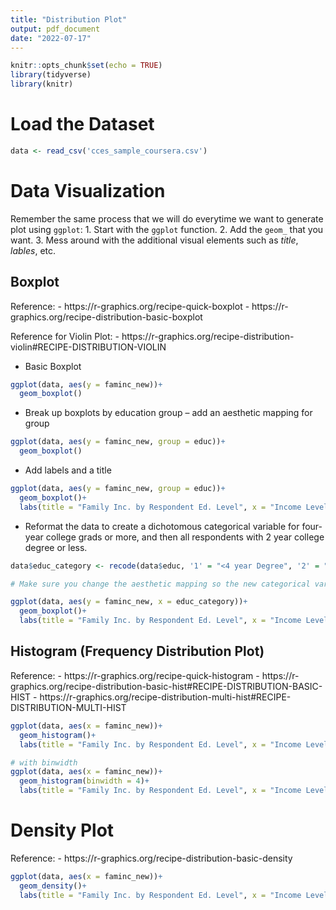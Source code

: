```yaml
---
title: "Distribution Plot"
output: pdf_document
date: "2022-07-17"
---
```


```r
knitr::opts_chunk$set(echo = TRUE)
library(tidyverse)
library(knitr)
```

# Load the Dataset

```r
data <- read_csv('cces_sample_coursera.csv')
```

# Data Visualization

Remember the same process that we will do everytime we want to generate plot using `ggplot`: 
1. Start with the `ggplot` function. 
2. Add the `geom_` that you want. 
3. Mess around with the additional visual elements such as _title_, _lables_, etc.

## Boxplot
Reference:
  - https://r-graphics.org/recipe-quick-boxplot
  - https://r-graphics.org/recipe-distribution-basic-boxplot
  
Reference for Violin Plot: 
  - https://r-graphics.org/recipe-distribution-violin#RECIPE-DISTRIBUTION-VIOLIN

- Basic Boxplot

```r
ggplot(data, aes(y = faminc_new))+
  geom_boxplot()
```

- Break up boxplots by education group -- add an aesthetic mapping for group

```r
ggplot(data, aes(y = faminc_new, group = educ))+
  geom_boxplot()
```

- Add labels and a title
```r
ggplot(data, aes(y = faminc_new, group = educ))+
  geom_boxplot()+
  labs(title = "Family Inc. by Respondent Ed. Level", x = "Income Level", y = "Family Income")
```

- Reformat the data to create a dichotomous categorical variable for four-year college grads or more, and then all respondents with 2 year college degree or less. 

```r

data$educ_category <- recode(data$educ, '1' = "<4 year Degree", '2' = "<4 year Degree", '3' = "<4 year Degree", '4' = "<4 year Degree", '5' = "4 year Degree", '6' = "4 year Degree +")

# Make sure you change the aesthetic mapping so the new categorical variable is maped to "x" rather than group

ggplot(data, aes(y = faminc_new, x = educ_category))+
  geom_boxplot()+
  labs(title = "Family Inc. by Respondent Ed. Level", x = "Income Level", y = "Family Income")
```

## Histogram (Frequency Distribution Plot)
Reference:
  - https://r-graphics.org/recipe-quick-histogram
  - https://r-graphics.org/recipe-distribution-basic-hist#RECIPE-DISTRIBUTION-BASIC-HIST
  - https://r-graphics.org/recipe-distribution-multi-hist#RECIPE-DISTRIBUTION-MULTI-HIST

```r
ggplot(data, aes(x = faminc_new))+
  geom_histogram()+
  labs(title = "Family Inc. by Respondent Ed. Level", x = "Income Level", y = "Frequency")

# with binwidth
ggplot(data, aes(x = faminc_new))+
  geom_histogram(binwidth = 4)+
  labs(title = "Family Inc. by Respondent Ed. Level", x = "Income Level", y = "Frequency")
```

# Density Plot
Reference: 
- https://r-graphics.org/recipe-distribution-basic-density
```r
ggplot(data, aes(x = faminc_new))+
  geom_density()+
  labs(title = "Family Inc. by Respondent Ed. Level", x = "Income Level", y = "Density")
```